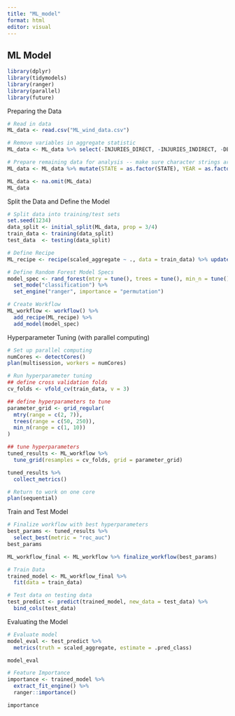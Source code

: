```yaml
---
title: "ML_model"
format: html
editor: visual
---
```


## ML Model
```r
library(dplyr)
library(tidymodels)
library(ranger)
library(parallel)
library(future)

```

Preparing the Data
```r
# Read in data
ML_data <- read.csv("ML_wind_data.csv")

# Remove variables in aggregate statistic
ML_data <- ML_data %>% select(-INJURIES_DIRECT, -INJURIES_INDIRECT, -DEATHS_DIRECT, -DEATHS_INDIRECT, -DAMAGE_PROPERTY, -DAMAGE_CROPS, -aggregate_stat)

# Prepare remaining data for analysis -- make sure character strings are factors, etc.
ML_data <- ML_data %>% mutate(STATE = as.factor(STATE), YEAR = as.factor(YEAR), MONTH_NAME = as.factor(MONTH_NAME), EVENT_TYPE = as.factor(EVENT_TYPE), MAGNITUDE_TYPE = as.factor(MAGNITUDE_TYPE), scaled_aggregate = as.factor(scaled_aggregate))

ML_data <- na.omit(ML_data)
ML_data

```

Split the Data and Define the Model
```r
# Split data into training/test sets
set.seed(1234)
data_split <- initial_split(ML_data, prop = 3/4)
train_data <- training(data_split)
test_data  <- testing(data_split)

# Define Recipe
ML_recipe <- recipe(scaled_aggregate ~ ., data = train_data) %>% update_role(EVENT_ID, new_role = "ID")

# Define Random Forest Model Specs
model_spec <- rand_forest(mtry = tune(), trees = tune(), min_n = tune()) %>%
  set_mode("classification") %>%
  set_engine("ranger", importance = "permutation")

# Create Workflow
ML_workflow <- workflow() %>%
  add_recipe(ML_recipe) %>%
  add_model(model_spec)
```

Hyperparameter Tuning (with parallel computing)
```r
# Set up parallel computing
numCores <- detectCores()
plan(multisession, workers = numCores)

# Run hyperparameter tuning
## define cross validation folds
cv_folds <- vfold_cv(train_data, v = 3)

## define hyperparameters to tune
parameter_grid <- grid_regular(
  mtry(range = c(2, 7)),
  trees(range = c(50, 250)),
  min_n(range = c(1, 10))
)

## tune hyperparameters
tuned_results <- ML_workflow %>%
  tune_grid(resamples = cv_folds, grid = parameter_grid) 

tuned_results %>%
  collect_metrics()

# Return to work on one core
plan(sequential)

```

Train and Test Model
```r
# Finalize workflow with best hyperparameters
best_params <- tuned_results %>%
  select_best(metric = "roc_auc")
best_params

ML_workflow_final <- ML_workflow %>% finalize_workflow(best_params)

# Train Data
trained_model <- ML_workflow_final %>%
  fit(data = train_data)

# Test data on testing data
test_predict <- predict(trained_model, new_data = test_data) %>%
  bind_cols(test_data)
```

Evaluating the Model
```r
# Evaluate model
model_eval <- test_predict %>%
  metrics(truth = scaled_aggregate, estimate = .pred_class)

model_eval

# Feature Importance
importance <- trained_model %>%
  extract_fit_engine() %>%
  ranger::importance()

importance

```


